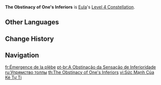 {{Constellation Infobox
|image       = Constellation The Obstinacy of One's Inferiors.png
|description = Lightfall Swords deal 25% increased DMG against opponents with less than 50% HP.
|level       = 4
|character   = Eula
|utility1    = DMG Bonus
|utility2    = Enemy HP Dependent
}}
'''The Obstinacy of One's Inferiors''' is [[Eula]]'s [[Level 4 Constellation]].

==Other Languages==
{{Other Languages
|en      = The Obstinacy of One's Inferiors
|zhs     = 自卑者的逞强
|zhs_rm  = Zìbēi Zhě de Chěngqiáng
|zht     = 自卑者的逞強
|zht_rm  = Zìbēi Zhě de Chěngqiáng
|zh_tl   = Obstinacy of people with Inferiority Complex
|ja      = 劣等感との戦い
|ja_rm   = Rettoukan to no Tatakai
|ja_tl   = Battle with the Inferiority Complex
|ko      = 열등감 속 고집
|ko_rm   = Yeoldeunggam Sok Gojip
|ko_tl   = Stubbornness in Inferiority Complex
|es      = Obstinación de los plebeyos
|es_tl   = Obstinacy of the {{w|Plebeians}}
|fr      = Émergence de la plèbe
|fr_tl   = Emergence of the Plebian
|ru      = Упрямство толпы
|ru_tl   = The Obstinacy of the Crowd
|th      = The Obstinacy of One's Inferiors
|vi      = Sức Mạnh Của Kẻ Tự Ti
|vi_tl   = Strength of a Self-Deprecating Person
|de      = Kampf gegen Minderwertigkeitsgefühle
|de_tl   = Fight Against Feelings of Inferiority
|id      = The Obstinacy of One's Inferiors
|pt      = A Obstinação da Sensação de Inferioridade
|pt_tl   = The Obstinacy of the Feeling of Inferiority
|tr      = Çömezlerin İnadı
|tr_tl   = 
|it      = Complesso di inferiorità ostinato
|it_tl   = Stubborn Inferiority Complex
}}

==Change History==
{{Change History|1.5}}

==Navigation==
{{Talent Navbox|Eula}}

[[fr:Émergence de la plèbe]]
[[pt-br:A Obstinação da Sensação de Inferioridade]]
[[ru:Упрямство толпы]]
[[th:The Obstinacy of One's Inferiors]]
[[vi:Sức Mạnh Của Kẻ Tự Ti]]